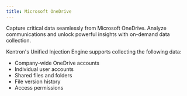 ```yaml
---
title: Microsoft OneDrive
---
```


Capture critical data seamlessly from Microsoft OneDrive. Analyze communications and unlock powerful insights with on-demand data collection.

Kentron's Unified Injection Engine supports collecting the following data:

- Company-wide OneDrive accounts
- Individual user accounts
- Shared files and folders
- File version history
- Access permissions
